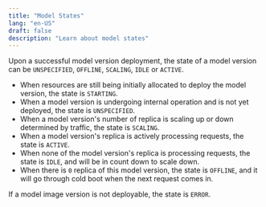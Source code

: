 ```yaml
---
title: "Model States"
lang: "en-US"
draft: false
description: "Learn about model states"
---
```


Upon a successful model version deployment, the state of a model version can be `UNSPECIFIED`, `OFFLINE`, `SCALING`, `IDLE` or `ACTIVE`.

- When resources are still being initially allocated to deploy the model version, the state is `STARTING`.
- When a model version is undergoing internal operation and is not yet deployed, the state is `UNSPECIFIED`.
- When a model version's number of replica is scaling up or down determined by traffic, the state is `SCALING`.
- When a model version's replica is actively processing requests, the state is `ACTIVE`.
- When none of the model version's replica is processing requests, the state is `IDLE`, and will be in count down to scale down.
- When there is `0` replica of this model version, the state is `OFFLINE`, and it will go through cold boot when the next request comes in.

If a model image version is not deployable, the state is `ERROR`.
